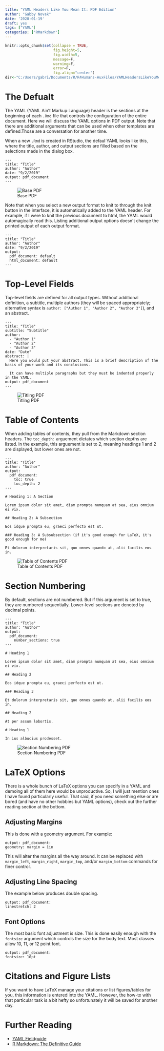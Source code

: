 ```yaml
---
title: "YAML Headers Like You Mean It: PDF Edition"
author: "Gabby Novak"
date: '2020-01-19'
draft: yes
tags: ["YAML"]
categories: ["RMarkdown"]
---
```


```r
knitr::opts_chunk$set(collapse = TRUE, 
                      fig.height=5, 
                      fig.width=5,
                      message=F,
                      warning=F,
                      error=F,
                      fig.align="center")
dir<-"C:/Users/gabri/Documents/R/R4Humans-AuxFiles/YAMLHeadersLikeYouMeanIt"
```

# The Defualt

The YAML (YAML Ain't Markup Language) header is the sections at the beginning of each `.Rmd` file that controls the configuration of the entire document. Here we will discuss the YAML options in PDF output. Note that there are additional arguments that can be used when other templates are defined.Those are a conversation for another time.

When a new `.Rmd` is created in RStudio, the defaul YAML looks like this, where the title, author, and output sections are filled based on the selections made in the dialog box. 

```
---
title: "Title"
author: "Author"
date: "9/2/2019"
output: pdf_document
---
```
![Base PDF](C:/Users/gabri/Documents/R/R4Humans-AuxFiles/YAMLHeadersLikeYouMeanIt/BasePDF.png)

Note that when you select a new output format to knit to through the knit button in the interface, it is automatically added to the YAML header. For example, if I were to knit the previous document to html, the YAML would automagically read this. Listing additional output options doesn't change the printed output of each output format. 

```
---
title: "Title"
author: "Author"
date: "9/2/2019"
output:
  pdf_document: default
  html_document: default
---
```
# Top-Level Fields

Top-level fields are defined for all output types. Without additional definition, a subtitle, multiple authors (they will be spaced appropriately; alternative syntax is `author: ["Author 1", "Author 2", "Author 3"]`), and an abstract.

```
---
title: "Title"
subtitle: "Subtitle"
author: 
  - "Author 1"
  - "Author 2"
  - "Author 3"
date: "Date"
abstract: |
  Here you would put your abstract. This is a brief description of the basis of your work and its conclusions.
  
  It can have multiple paragraphs but they must be indented properly in the YAML.
output: pdf_document
---
```
![Titling PDF](C:/Users/gabri/Documents/R/R4Humans-AuxFiles/YAMLHeadersLikeYouMeanIt/TitlingPDF.png)

# Table of Contents

When adding tables of contents, they pull from the Markdown section headers. The `toc_depth:` arguement dictates which section depths are listed. In the example, this arguement is set to 2, meaning headings 1 and 2 are displayed, but lower ones are not.

```
---
title: "Title"
author: "Author"
output: 
  pdf_document:
    toc: true
    toc_depth: 2
---

# Heading 1: A Section

Lorem ipsum dolor sit amet, diam prompta numquam at sea, eius omnium ei vix. 

## Heading 2: A Subsection

Eos idque prompta eu, graeci perfecto est ut. 

### Heading 3: A Subsubsection (if it's good enough for LaTeX, it's good enough for me)

Et dolorum interpretaris sit, quo omnes quando at, alii facilis eos in.

```
![Table of Contents PDF](C:/Users/gabri/Documents/R/R4Humans-AuxFiles/YAMLHeadersLikeYouMeanIt/TOCPDF.png)

# Section Numbering

By default, sections are not numbered. But if this argument is set to true, they are numbered sequentially. Lower-level sections are denoted by decimal points.

```
---
title: "Title"
author: "Author"
output: 
  pdf_document:
    number_sections: true
---

# Heading 1

Lorem ipsum dolor sit amet, diam prompta numquam at sea, eius omnium ei vix. 

## Heading 2

Eos idque prompta eu, graeci perfecto est ut. 

### Heading 3

Et dolorum interpretaris sit, quo omnes quando at, alii facilis eos in.

## Heading 2

At per assum lobortis.

# Heading 1

In ius albucius prodesset.
```

![Section Numbering PDF](C:/Users/gabri/Documents/R/R4Humans-AuxFiles/YAMLHeadersLikeYouMeanIt/SectionNumberingPDF.png)

# LaTeX Options

There is a whole bunch of LaTeX options you can specify in a YAML and demoing all of them here would be unproductive. So, I will just mention ones I have found particularly useful. That said, if you need something else or are bored (and have no other hobbies but YAML options), check out the further reading section at the bottom. 

## Adjusting Margins

This is done with a geometry argument. For example:

```
output: pdf_document:
geometry: margin = 1in
```
This will alter the margins all the way around. It can be replaced with `margin_left`, `margin_right`, `margin_top`, and/or `margin_bottom` commands for finer control. 

## Adjusting Line Spacing

The example below produces double spacing.

```
output: pdf_document:
linestretch: 2
```

## Font Options

The most basic font adjustment is size. This is done easily enough with the `fontsize` argument which controls the size for the body text. Most classes allow 10, 11, or 12 point font.

```
output: pdf_document:
fontsize: 10pt
```

# Citations and Figure Lists

If you want to have LaTeX manage your citations or list figures/tables for you, this information is entered into the YAML. However, the how-to with that particular task is a bit hefty so unfortunately it will be saved for another day. 

# Further Reading

* [YAML Fieldguide](https://cran.r-project.org/web/packages/ymlthis/vignettes/yaml-fieldguide.html)
* [R Markdown: The Definitive Guide](https://bookdown.org/yihui/rmarkdown/pdf-document.html)
